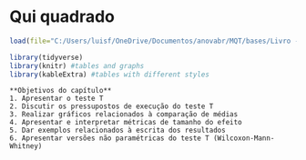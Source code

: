 # Qui quadrado

```r

load(file="C:/Users/luisf/OneDrive/Documentos/anovabr/MQT/bases/Livro - R - ASQ SE all age intervals.RData")

library(tidyverse)
library(knitr) #tables and graphs
library(kableExtra) #tables with different styles


```

```block
**Objetivos do capítulo**  
1. Apresentar o teste T  
2. Discutir os pressupostos de execução do teste T  
3. Realizar gráficos relacionados à comparação de médias  
4. Apresentar e interpretar métricas de tamanho do efeito  
5. Dar exemplos relacionados à escrita dos resultados 
6. Apresentar versões não paramétricas do teste T (Wilcoxon-Mann-Whitney)
```


